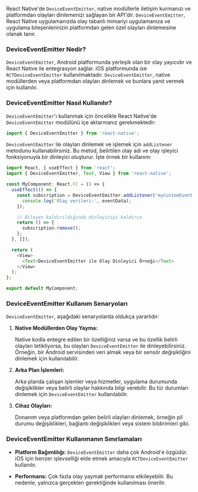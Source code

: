 React Native'de `DeviceEventEmitter`, native modüllerle iletişim kurmanızı ve platformdan olayları dinlemenizi sağlayan bir API'dir. `DeviceEventEmitter`, React Native uygulamanızda olay tabanlı mimariyi uygulamanıza ve uygulama bileşenlerinizin platformdan gelen özel olayları dinlemesine olanak tanır.

### DeviceEventEmitter Nedir?

`DeviceEventEmitter`, Android platformunda yerleşik olan bir olay yayıcıdır ve React Native ile entegrasyon sağlar. iOS platformunda ise `RCTDeviceEventEmitter` kullanılmaktadır. `DeviceEventEmitter`, native modüllerden veya platformdan olayları dinlemek ve bunlara yanıt vermek için kullanılır.

### DeviceEventEmitter Nasıl Kullanılır?

`DeviceEventEmitter`'ı kullanmak için öncelikle React Native'de `DeviceEventEmitter` modülünü içe aktarmanız gerekmektedir:

```typescript
import { DeviceEventEmitter } from 'react-native';
```

`DeviceEventEmitter` ile olayları dinlemek ve işlemek için `addListener` metodunu kullanabilirsiniz. Bu metod, belirtilen olay adı ve olay işleyici fonksiyonuyla bir dinleyici oluşturur. İşte örnek bir kullanım:

```typescript
import React, { useEffect } from 'react';
import { DeviceEventEmitter, Text, View } from 'react-native';

const MyComponent: React.FC = () => {
  useEffect(() => {
    const subscription = DeviceEventEmitter.addListener('myCustomEvent', (eventData) => {
      console.log('Olay verileri:', eventData);
    });

    // Bileşen kaldırıldığında dinleyiciyi kaldırın
    return () => {
      subscription.remove();
    };
  }, []);

  return (
    <View>
      <Text>DeviceEventEmitter ile Olay Dinleyici Örneği</Text>
    </View>
  );
};

export default MyComponent;
```

### DeviceEventEmitter Kullanım Senaryoları

`DeviceEventEmitter`, aşağıdaki senaryolarda oldukça yararlıdır:

1. **Native Modüllerden Olay Yayma:**

   Native kodla entegre edilen bir özelliğiniz varsa ve bu özellik belirli olayları tetikliyorsa, bu olayları `DeviceEventEmitter` ile dinleyebilirsiniz. Örneğin, bir Android servisinden veri almak veya bir sensör değişikliğini dinlemek için kullanılabilir.

2. **Arka Plan İşlemleri:**

   Arka planda çalışan işlemler veya hizmetler, uygulama durumunda değişiklikler veya belirli olaylar hakkında bilgi verebilir. Bu tür durumları dinlemek için `DeviceEventEmitter` kullanılabilir.

3. **Cihaz Olayları:**

   Donanım veya platformdan gelen belirli olayları dinlemek, örneğin pil durumu değişiklikleri, bağlantı değişiklikleri veya sistem bildirimleri gibi.

### DeviceEventEmitter Kullanmanın Sınırlamaları

- **Platform Bağımlılığı:** `DeviceEventEmitter` daha çok Android'e özgüdür. iOS için benzer işlevselliği elde etmek amacıyla `RCTDeviceEventEmitter` kullanılır.
  
- **Performans:** Çok fazla olay yaymak performansı etkileyebilir. Bu nedenle, yalnızca gerçekten gerektiğinde kullanılması önerilir.

